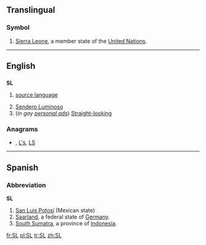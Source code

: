 {{also|.sl|s.l.}}
==Translingual==
===Symbol===
{{infl|mul|symbol}}
# [[Sierra Leone]], a member state of the [[United Nations]].

----
==English==

==={{initialism}}===
'''SL'''

# {{linguistics}} [[source language]]
# [[Sendero Luminoso]]
# (''in gay [[personal ad]]s'') [[straight|Straight]][[-looking]]

===Anagrams===
* {{alphagram|[[l's#English|l's]]}} , [[L's#English|L's]], [[LS#English|LS]]


----

==Spanish==

===Abbreviation===
'''SL'''

# [[San Luis Potosí]] (Mexican state)
# [[Saarland]], a federal state of [[Germany]].
# [[South Sumatra]], a province of [[Indonesia]].

[[fr:SL]]
[[pl:SL]]
[[tr:SL]]
[[zh:SL]]